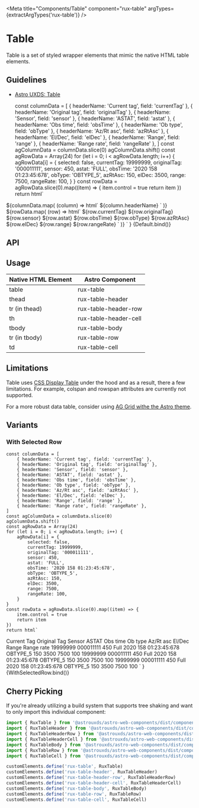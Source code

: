 
<Meta
    title="Components/Table"
    component="rux-table"
    argTypes={extractArgTypes('rux-table')}
/>

# Table

Table is a set of styled wrapper elements that mimic the native HTML table elements.

## Guidelines

-   [Astro UXDS: Table](https://www.astrouxds.com/patterns/table/)

    const columnData = [
        { headerName: 'Current tag', field: 'currentTag' },
        { headerName: 'Original tag', field: 'originalTag' },
        { headerName: 'Sensor', field: 'sensor' },
        { headerName: 'ASTAT', field: 'astat' },
        { headerName: 'Obs time', field: 'obsTime' },
        { headerName: 'Ob type', field: 'obType' },
        { headerName: 'Az/Rt asc', field: 'azRtAsc' },
        { headerName: 'El/Dec', field: 'elDec' },
        { headerName: 'Range', field: 'range' },
        { headerName: 'Range rate', field: 'rangeRate' },
    ]
    const agColumnData = columnData.slice(0)
    agColumnData.shift()
    const agRowData = Array(24)
    for (let i = 0; i < agRowData.length; i++) {
        agRowData[i] = {
            selected: false,
            currentTag: 19999999,
            originalTag: '000011111',
            sensor: 450,
            astat: 'FULL',
            obsTime: '2020 158 01:23:45:678',
            obType: 'OBTYPE_5',
            azRtAsc: 150,
            elDec: 3500,
            range: 7500,
            rangeRate: 100,
        }
    }
    const rowData = agRowData.slice(0).map((item) => {
        item.control = true
        return item
    })
    return html`
<rux-table>
    <rux-table-header>
        <rux-table-header-row>
            ${columnData.map(
                (column) => html`
                    <rux-table-header-cell
                        >${column.headerName}</rux-table-header-cell
                    >
                `
            )}
        </rux-table-header-row>
    </rux-table-header>
    <rux-table-body>
        ${rowData.map(
            (row) => html`
                <rux-table-row selected="${row.selected}">
                    <rux-table-cell>${row.currentTag}</rux-table-cell>
                    <rux-table-cell>${row.originalTag}</rux-table-cell>
                    <rux-table-cell>${row.sensor}</rux-table-cell>
                    <rux-table-cell>${row.astat}</rux-table-cell>
                    <rux-table-cell>${row.obsTime}</rux-table-cell>
                    <rux-table-cell>${row.obType}</rux-table-cell>
                    <rux-table-cell>${row.azRtAsc}</rux-table-cell>
                    <rux-table-cell>${row.elDec}</rux-table-cell>
                    <rux-table-cell>${row.range}</rux-table-cell>
                    <rux-table-cell>${row.rangeRate}</rux-table-cell>
                </rux-table-row>
            `
        )}
    </rux-table-body>
</rux-table>
    `
}

<Canvas>
    <Story name="Default">{Default.bind()}</Story>
</Canvas>

## API

<ArgsTable of="rux-table" />

## Usage

| Native HTML Element | Astro Component       |
| ------------------- | --------------------- |
| table               | rux-table             |
| thead               | rux-table-header      |
| tr (in thead)       | rux-table-header-row  |
| th                  | rux-table-header-cell |
| tbody               | rux-table-body        |
| tr (in tbody)       | rux-table-row         |
| td                  | rux-table-cell        |

## Limitations

Table uses [CSS Display Table](https://developer.mozilla.org/en-US/docs/Web/CSS/display) under the hood and as a result, there a few limitations.
For example, colspan and rowspan attributes are currently not supported.

For a more robust data table, consider using [AG Grid withe the Astro theme](?path=/docs/themes-ag-Grid--ag-Grid).

## Variants

### With Selected Row

    const columnData = [
        { headerName: 'Current tag', field: 'currentTag' },
        { headerName: 'Original tag', field: 'originalTag' },
        { headerName: 'Sensor', field: 'sensor' },
        { headerName: 'ASTAT', field: 'astat' },
        { headerName: 'Obs time', field: 'obsTime' },
        { headerName: 'Ob type', field: 'obType' },
        { headerName: 'Az/Rt asc', field: 'azRtAsc' },
        { headerName: 'El/Dec', field: 'elDec' },
        { headerName: 'Range', field: 'range' },
        { headerName: 'Range rate', field: 'rangeRate' },
    ]
    const agColumnData = columnData.slice(0)
    agColumnData.shift()
    const agRowData = Array(24)
    for (let i = 0; i < agRowData.length; i++) {
        agRowData[i] = {
            selected: false,
            currentTag: 19999999,
            originalTag: '000011111',
            sensor: 450,
            astat: 'FULL',
            obsTime: '2020 158 01:23:45:678',
            obType: 'OBTYPE_5',
            azRtAsc: 150,
            elDec: 3500,
            range: 7500,
            rangeRate: 100,
        }
    }
    const rowData = agRowData.slice(0).map((item) => {
        item.control = true
        return item
    })
    return html`
<rux-table>
    <rux-table-header>
        <rux-table-header-row>
            <rux-table-header-cell>Current Tag</rux-table-header-cell>
            <rux-table-header-cell>Original Tag</rux-table-header-cell>
            <rux-table-header-cell>Sensor</rux-table-header-cell>
            <rux-table-header-cell>ASTAT</rux-table-header-cell>
            <rux-table-header-cell>Obs time</rux-table-header-cell>
            <rux-table-header-cell>Ob type</rux-table-header-cell>
            <rux-table-header-cell>Az/Rt asc</rux-table-header-cell>
            <rux-table-header-cell>El/Dec</rux-table-header-cell>
            <rux-table-header-cell>Range</rux-table-header-cell>
            <rux-table-header-cell>Range rate</rux-table-header-cell>
        </rux-table-header-row>
    </rux-table-header>
    <rux-table-body>
        <rux-table-row>
            <rux-table-cell>19999999</rux-table-cell>
            <rux-table-cell>000011111</rux-table-cell>
            <rux-table-cell>450</rux-table-cell>
            <rux-table-cell>Full</rux-table-cell>
            <rux-table-cell>2020 158 01:23:45:678</rux-table-cell>
            <rux-table-cell>OBTYPE_5</rux-table-cell>
            <rux-table-cell>150</rux-table-cell>
            <rux-table-cell>3500</rux-table-cell>
            <rux-table-cell>7500</rux-table-cell>
            <rux-table-cell>100</rux-table-cell>
        </rux-table-row>
        <rux-table-row selected>
            <rux-table-cell>19999999</rux-table-cell>
            <rux-table-cell>000011111</rux-table-cell>
            <rux-table-cell>450</rux-table-cell>
            <rux-table-cell>Full</rux-table-cell>
            <rux-table-cell>2020 158 01:23:45:678</rux-table-cell>
            <rux-table-cell>OBTYPE_5</rux-table-cell>
            <rux-table-cell>150</rux-table-cell>
            <rux-table-cell>3500</rux-table-cell>
            <rux-table-cell>7500</rux-table-cell>
            <rux-table-cell>100</rux-table-cell>
        </rux-table-row>
        <rux-table-row>
            <rux-table-cell>19999999</rux-table-cell>
            <rux-table-cell>000011111</rux-table-cell>
            <rux-table-cell>450</rux-table-cell>
            <rux-table-cell>Full</rux-table-cell>
            <rux-table-cell>2020 158 01:23:45:678</rux-table-cell>
            <rux-table-cell>OBTYPE_5</rux-table-cell>
            <rux-table-cell>150</rux-table-cell>
            <rux-table-cell>3500</rux-table-cell>
            <rux-table-cell>7500</rux-table-cell>
            <rux-table-cell>100</rux-table-cell>
        </rux-table-row>
    </rux-table-body>
</rux-table>
    `
}

<Canvas>
    <Story name="With Selected Row">{WithSelectedRow.bind()}</Story>
</Canvas>

## Cherry Picking

If you're already utilizing a build system that supports tree shaking and want to only import this individual component:

```js
import { RuxTable } from '@astrouxds/astro-web-components/dist/components/rux-table'
import { RuxTableHeader } from '@astrouxds/astro-web-components/dist/components/rux-table-header'
import { RuxTableHeaderRow } from '@astrouxds/astro-web-components/dist/components/rux-table-header-row'
import { RuxTableHeaderCell } from '@astrouxds/astro-web-components/dist/components/rux-table-header-cell'
import { RuxTableBody } from '@astrouxds/astro-web-components/dist/components/rux-table-body'
import { RuxTableRow } from '@astrouxds/astro-web-components/dist/components/rux-table-row'
import { RuxTableCell } from '@astrouxds/astro-web-components/dist/components/rux-table-cell'

customElements.define('rux-table', RuxTable)
customElements.define('rux-table-header', RuxTableHeader)
customElements.define('rux-table-header-row', RuxTableHeaderRow)
customElements.define('rux-table-header-cell', RuxTableHeaderCell)
customElements.define('rux-table-body', RuxTableBody)
customElements.define('rux-table-row', RuxTableRow)
customElements.define('rux-table-cell', RuxTableCell)
```
